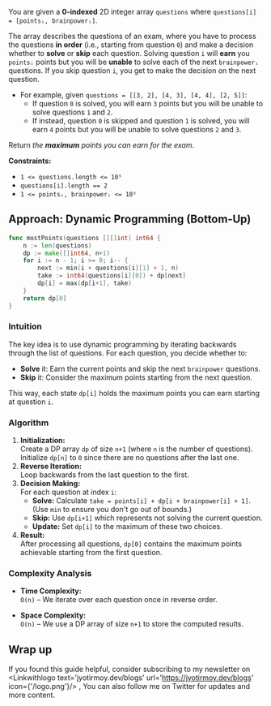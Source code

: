 
You are given a **0-indexed** 2D integer array `questions` where `questions[i] = [pointsᵢ, brainpowerᵢ]`.

The array describes the questions of an exam, where you have to process the questions **in order** (i.e., starting from question `0`) and make a decision whether to **solve** or **skip** each question. Solving question `i` will **earn** you `pointsᵢ` points but you will be **unable** to solve each of the next `brainpowerᵢ` questions. If you skip question `i`, you get to make the decision on the next question.

- For example, given `questions = [[3, 2], [4, 3], [4, 4], [2, 5]]`:
    - If question `0` is solved, you will earn `3` points but you will be unable to solve questions `1` and `2`.
    - If instead, question `0` is skipped and question `1` is solved, you will earn `4` points but you will be unable to solve questions `2` and `3`.
    
Return *the **maximum** points you can earn for the exam*.

**Constraints:**

- `1 <= questions.length <= 10⁵`
- `questions[i].length == 2`
- `1 <= pointsᵢ, brainpowerᵢ <= 10⁵`

## Approach: Dynamic Programming (Bottom-Up)

```go
func mostPoints(questions [][]int) int64 {
    n := len(questions)
    dp := make([]int64, n+1)
    for i := n - 1; i >= 0; i-- {
        next := min(i + questions[i][1] + 1, n)
        take := int64(questions[i][0]) + dp[next]
        dp[i] = max(dp[i+1], take)
    }
    return dp[0]
}
```

<Complex t='n' s='n'/>

### Intuition
The key idea is to use dynamic programming by iterating backwards through the list of questions. For each question, you decide whether to:
- **Solve** it: Earn the current points and skip the next `brainpower` questions.
- **Skip** it: Consider the maximum points starting from the next question.

This way, each state `dp[i]` holds the maximum points you can earn starting at question `i`.

### Algorithm
1. **Initialization:**  
   Create a DP array `dp` of size `n+1` (where `n` is the number of questions). Initialize `dp[n]` to `0` since there are no questions after the last one.
2. **Reverse Iteration:**  
   Loop backwards from the last question to the first.
3. **Decision Making:**  
   For each question at index `i`:
   - **Solve:** Calculate `take = points[i] + dp[i + brainpower[i] + 1]`.  
     (Use `min` to ensure you don't go out of bounds.)
   - **Skip:** Use `dp[i+1]` which represents not solving the current question.
   - **Update:** Set `dp[i]` to the maximum of these two choices.
4. **Result:**  
   After processing all questions, `dp[0]` contains the maximum points achievable starting from the first question.

### Complexity Analysis

- **Time Complexity:**  
  `O(n)` – We iterate over each question once in reverse order.

- **Space Complexity:**  
  `O(n)` – We use a DP array of size `n+1` to store the computed results.

## Wrap up

If you found this guide helpful, consider subscribing to my newsletter on <Linkwithlogo text='jyotirmoy.dev/blogs' url='https://jyotirmoy.dev/blogs' icon={'/logo.png'}/> ,  You can also follow me on Twitter <Linkwithlogo text='jyotirmoydotdev' url='https://x.com/jyotirmoydotdev' icon={{icon:FaXTwitter}}/> for updates and more content.
